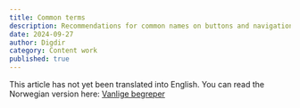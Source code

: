```yaml
---
title: Common terms
description: Recommendations for common names on buttons and navigation elements.
date: 2024-09-27
author: Digdir
category: Content work
published: true
---
```


This article has not yet been translated into English. You can read the Norwegian version here: [Vanlige begreper](/no/best-practices/content-work/terms)